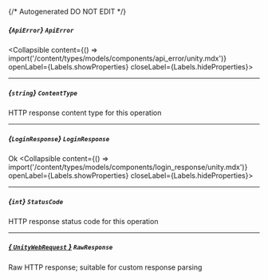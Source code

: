 {/* Autogenerated DO NOT EDIT  */}

##### *{`ApiError`}* `ApiError`
<Collapsible content={() => import('/content/types/models/components/api_error/unity.mdx')} openLabel={Labels.showProperties} closeLabel={Labels.hideProperties}>
</Collapsible>

---
##### *{`string`}* `ContentType`
HTTP response content type for this operation

---
##### *{`LoginResponse`}* `LoginResponse`
Ok
<Collapsible content={() => import('/content/types/models/components/login_response/unity.mdx')} openLabel={Labels.showProperties} closeLabel={Labels.hideProperties}>
</Collapsible>

---
##### *{`int`}* `StatusCode`
HTTP response status code for this operation

---
##### [*{ `UnityWebRequest` }*](https://docs.unity3d.com/2021.3/Documentation/ScriptReference/Networking.UnityWebRequest.html) `RawResponse`
Raw HTTP response; suitable for custom response parsing


